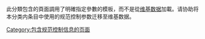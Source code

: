 {{tracking category}}
{{empty category}}

此分類包含的頁面調用了明確指定參數的{{tlx|Authority control}}模板，而不是從[[维基数据|维基数据]]加載。请协助将本分类内条目中使用的规范控制参数迁移至维基数据。
{{see also|Category:VIAF与维基数据不同}}

{{CategoryTOC}}
[[Category:包含规范控制信息的页面|Category:包含规范控制信息的页面]]